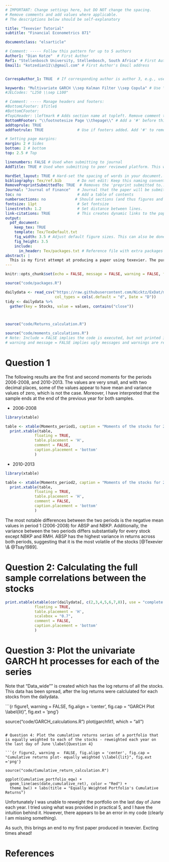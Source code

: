```yaml
---
# IMPORTANT: Change settings here, but DO NOT change the spacing. 
# Remove comments and add values where applicable. 
# The descriptions below should be self-explanatory

title: "Texevier Tutorial"
subtitle: "Financial Econometrics 871"

documentclass: "elsarticle"

# Comment: ----- Follow this pattern for up to 5 authors
Author1: "Dian Kotze"  # First Author
Ref1: "Stellenbosch University, Stellenbosch, South Africa" # First Author's 
Email1: "kotzedian11\\@gmail.com" # First Author's Email address


CorrespAuthor_1: TRUE  # If corresponding author is author 3, e.g., use   CorrespAuthor_3: TRUE

keywords: "Multivariate GARCH \\sep Kalman Filter \\sep Copula" # Use \\sep to separate
#JELCodes: "L250 \\sep L100"

# Comment: ----- Manage headers and footers:
#BottomLFooter: $Title$
#BottomCFooter:
#TopLHeader: \leftmark # Adds section name at topleft. Remove comment to add it.
BottomRFooter: "\\footnotesize Page \\thepage\\" # Add a '#' before this line to remove footer.
addtoprule: TRUE
addfootrule: TRUE               # Use if footers added. Add '#' to remove line.

# Setting page margins:
margin: 2 # Sides
bottom: 2 # bottom
top: 2.5 # Top

linenumbers: FALSE # Used when submitting to journal
AddTitle: TRUE # Used when submitting to peer reviewed platform. This will remove author names. 

HardSet_layout: TRUE # Hard-set the spacing of words in your document. This will stop LaTeX squashing text to fit on pages, e.g. This is done by hard-setting the spacing dimensions. Set to FALSE if you want LaTeX to optimize this for your paper. 
bibliography: Tex/ref.bib       # Do not edit: Keep this naming convention and location.
RemovePreprintSubmittedTo: TRUE  # Removes the 'preprint submitted to...' at bottom of titlepage
Journal: "Journal of Finance"   # Journal that the paper will be submitting to, if RemovePreprintSubmittedTo is set to TRUE.
toc: no                         # Add a table of contents
numbersections: no             # Should sections (and thus figures and tables) be numbered?
fontsize: 11pt                  # Set fontsize
linestretch: 1.2                # Set distance between lines.
link-citations: TRUE            # This creates dynamic links to the papers in reference list.
output:
  pdf_document:
    keep_tex: TRUE
    template: Tex/TexDefault.txt
    fig_width: 3.5 # Adjust default figure sizes. This can also be done in the chunks of the text.
    fig_height: 3.5
    include:
      in_header: Tex/packages.txt # Reference file with extra packages
abstract: |
  This is my first attempt at producing a paper using texevier. The purpose is to teach us how to write in texevier, and include tables and figures, similar to what we will experience when doing our project. This is revolutionary.
---
```


<!-- First: Set your default preferences for chunk options: -->

<!-- If you want a chunk's code to be printed, set echo = TRUE. message = FALSE stops R printing ugly package loading details in your final paper too. I also suggest setting warning = FALSE and checking for warnings in R, else you might find ugly warnings in your paper. -->

```r
knitr::opts_chunk$set(echo = FALSE, message = FALSE, warning = FALSE, fig.width = 6, fig.height = 5, fig.pos="H", fig.pos = 'H')

source("code/packages.R")

dailydata <- read_csv("https://raw.githubusercontent.com/Nicktz/ExDat/master/extdata/findata.csv", 
                      col_types = cols(.default = "d", Date = "D"))
tidy <- dailydata %>% 
  gather(key = Stocks, value = values, contains("close"))



source("code/Returns_calculation.R")

source("code/moments_calculations.R")
# Note: Include = FALSE implies the code is executed, but not printed in your pdf.
# warning and message = FALSE implies ugly messages and warnings are removed from your pdf. These should be picked up when you execute the command chunks (code sections below) in your rmd, not printed in your paper!

```

<!-- ############################## -->
<!-- # Start Writing here: -->
<!-- ############################## -->

# Question 1 \label{Period 1 and 2 Moments}

The following results are the first and second moments for the periods 2006-2008, and 2010-2013. The values are very small, and with two decimal places, some of the values appear to have mean and variance values of zero, which is not the case. Moreover, I have interpreted that the sample ends at the end of the previous year for both samples.

  * 2006-2008
  
```r

library(xtable)

table <- xtable(Moments_period1, caption = "Moments of the stocks for 2006-2008 \\label{tab1}")
  print.xtable(table, 
             floating = TRUE,
             table.placement = 'H', 
             comment = FALSE,
             caption.placement = 'bottom'
             )
```
  
  * 2010-2013
```r

library(xtable)

table <- xtable(Moments_period2, caption = "Moments of the stocks for 2010-2013 \\label{tab1}")
  print.xtable(table, 
             floating = TRUE,
             table.placement = 'H', 
             comment = FALSE,
             caption.placement = 'bottom'
             )
```

The most notable differences between the two periods is the negative mean values in period 1 (2006-2008) for ABSP and NBKP. Additionally, the variance between the two periods differs substantially for every stock except NBKP and RMH. ABSP has the highest variance in returns across both periods, suggesting that it is the most volatile of the stocks [@Texevier \& @Tsay1989]. 

# Question 2: Calculating the full sample correlations between the stocks \label{Question 2: Calculate the full sample correlations between the stocks}

```r

print.xtable(xtable(cor(dailydata[, c(2,3,4,5,6,7,8)], use = "complete.obs"), caption = "Unconditional Correlations Between Stocks \\label{t}"),
             floating = TRUE,
             table.placement = 'H', 
             scalebox = "0.7",
             comment = FALSE,
             caption.placement = 'bottom'
             )
```

# Question 3: Plot the univariate GARCH ht processes for each of the series \label{Question 3: Plot the univariate GARCH ht processes for each of the series}

Note that "Data_wide"" is created which has the log returns of all the stocks. This data has been spread, after the log returns were calclulated for each stocks from the dailydata.

```{r figure1, warning =  FALSE, fig.align = 'center', fig.cap = "GARCH Plot \\label{lit}", fig.ext = 'png'}

source("code/GARCH_calculations.R")
plot(garchfit1, which = "all")

```

# Question 4: Plot the cumulative returns series of a portfolio that is equally weighted to each of the stocks - reweighted each year on the last day of June \label{Question 4}

```{r figure2, warning =  FALSE, fig.align = 'center', fig.cap = "Cumulative returns plot- equally weighted \\label{lit}", fig.ext ='png'}

source("code/Cumulative_return_calculation.R")

ggplot(Cumulative_portfolio_eqw) + 
  geom_line(aes(date,cumulative_ret), color = "Red") +
  theme_bw() + labs(title = "Equally Weighted Portfolio's Cumulative Returns")
```

Unfortunately I was unable to reweight the portfolio on the last day of June each year. I tried using what was provided in practical 5, and I have the intuition behind it. However, there appears to be an error in my code (clearly I am missing something).

As such, this brings an end to my first paper produced in texevier. Excting times ahead!


\newpage

# References
